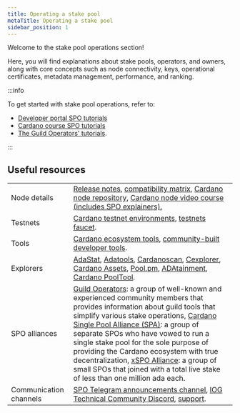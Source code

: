 ```yaml
---
title: Operating a stake pool
metaTitle: Operating a stake pool
sidebar_position: 1
---
```


Welcome to the stake pool operations section!

Here, you will find explanations about stake pools, operators, and owners, along
with core concepts such as node connectivity, keys, operational certificates,
metadata management, performance, and ranking.

:::info

To get started with stake pool operations, refer to:

- [Developer portal SPO tutorials](https://developers.cardano.org/docs/operate-a-stake-pool/)
- [Cardano course SPO tutorials](https://cardano-course.gitbook.io/cardano-course/handbook/create-a-stake-pool)
- [The Guild Operators' tutorials](https://cardano-community.github.io/guild-operators/).

:::

## Useful resources

|                        |                                                                                                                                                                                                                                                                                                                                                                                                                                                                                                                                                                                                  |
| ---------------------- | ------------------------------------------------------------------------------------------------------------------------------------------------------------------------------------------------------------------------------------------------------------------------------------------------------------------------------------------------------------------------------------------------------------------------------------------------------------------------------------------------------------------------------------------------------------------------------------------------ |
| Node details           | [Release notes](/developer-resources/release-notes/release-notes), [compatibility matrix](/developer-resources/release-notes/comp-matrix), [Cardano node repository](https://github.com/input-output-hk/cardano-node#overview-of-the-cardano-node-repository), [Cardano node video course (includes SPO explainers).](/developer-resources/cardano-node-course/)                                                                                                                                                                                                                                 |
| Testnets               | [Cardano testnet environments](/cardano-testnets/environments), [testnets faucet](/cardano-testnets/tools/faucet/).                                                                                                                                                                                                                                                                                                                                                                                                                                                                              |
| Tools                  | [Cardano ecosystem tools](https://developers.cardano.org/tools/), [community-built developer tools](https://www.essentialcardano.io/article/a-list-of-community-built-developer-tools-on-cardano).                                                                                                                                                                                                                                                                                                                                                                                               |
| Explorers              | [AdaStat](https://adastat.net/transactions), [Adatools](https://adatools.io/), [Cardanoscan](https://cardanoscan.io/transactions), [Cexplorer](https://cexplorer.io/), [Cardano Assets](https://cardanoassets.com/), [Pool.pm](https://pool.pm/tokens), [ADAtainment](https://www.adatainment.com/index.php?page=home&lang=en), [Cardano PoolTool](https://pooltool.io/).                                                                                                                                                                                                                        |
| SPO alliances          | [Guild Operators](https://cardano-community.github.io/guild-operators/): a group of well-known and experienced community members that provides information about guild tools that simplify various stake operations, [Cardano Single Pool Alliance (SPA)](https://singlepoolalliance.net/): a group of separate SPOs who have vowed to run a single stake pool for the sole purpose of providing the Cardano ecosystem with true decentralization, [xSPO Alliance](https://www.xspo-alliance.org/): a group of small SPOs that joined with a total live stake of less than one million ada each. |
| Communication channels | [SPO Telegram announcements channel](https://t.me/SPOannouncements), [IOG Technical Community Discord](https://discord.com/invite/5kaErDKDRq), [support](https://iohk.zendesk.com/hc/en-us).                                                                                                                                                                                                                                                                                                                                                                                                     |
